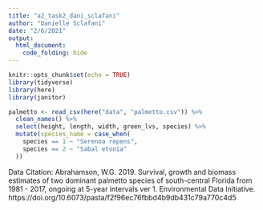 ```yaml
---
title: "a2_task2_dani_sclafani"
author: "Danielle Sclafani"
date: "2/6/2021"
output: 
  html_document:
    code_folding: hide
---
```


```r
knitr::opts_chunk$set(echo = TRUE)
library(tidyverse)
library(here)
library(janitor)
```


```r
palmetto <- read_csv(here("data", "palmetto.csv")) %>% 
  clean_names() %>% 
  select(height, length, width, green_lvs, species) %>% 
  mutate(species_name = case_when(
    species == 1 ~ "Serenoa repens",
    species == 2 ~ "Sabal etonia"
  ))
```




Data Citation: Abrahamson, W.G. 2019. Survival, growth and biomass estimates of two dominant palmetto species of south-central Florida from 1981 - 2017, ongoing at 5-year intervals ver 1. Environmental Data Initiative. https://doi.org/10.6073/pasta/f2f96ec76fbbd4b9db431c79a770c4d5
